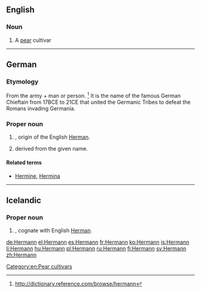 ==English==

===Noun===
{{en-noun}}

# A [[pear]] cultivar

[[Category:en:Pear cultivars]]

----

==German==
===Etymology===
From the {{inh|goh|gem-pro|*harjaz}} army + {{inh|ang|gem-pro|*mann-}} man or person. <ref> http://dictionary.reference.com/browse/hermann </ref> It is the name of the famous German Chieftain from 17BCE to 21CE that united the Germanic Tribes to defeat the Romans invading Germania.

===Proper noun===
{{de-proper noun|m}}

# {{given name|male|lang=de}}, origin of the English [[Herman]].
# {{surname|lang=de|from=given names|dot=}} derived from the given name.

====Related terms====
* [[Hermine]], [[Hermina]]

----

==Icelandic==

===Proper noun===
{{head|is|proper noun|g=m}}

# {{given name|male|lang=is}}, cognate with English [[Herman]].

[[de:Hermann]]
[[el:Hermann]]
[[es:Hermann]]
[[fr:Hermann]]
[[ko:Hermann]]
[[is:Hermann]]
[[li:Hermann]]
[[hu:Hermann]]
[[pl:Hermann]]
[[ru:Hermann]]
[[fi:Hermann]]
[[sv:Hermann]]
[[zh:Hermann]]